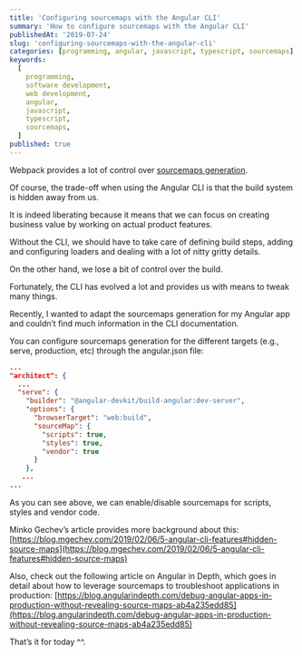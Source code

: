 ```yaml
---
title: 'Configuring sourcemaps with the Angular CLI'
summary: 'How to configure sourcemaps with the Angular CLI'
publishedAt: '2019-07-24'
slug: 'configuring-sourcemaps-with-the-angular-cli'
categories: [programming, angular, javascript, typescript, sourcemaps]
keywords:
  [
    programming,
    software development,
    web development,
    angular,
    javascript,
    typescript,
    sourcemaps,
  ]
published: true
---
```


Webpack provides a lot of control over [sourcemaps generation](https://webpack.js.org/configuration/devtool/).

Of course, the trade-off when using the Angular CLI is that the build system is hidden away from us.

It is indeed liberating because it means that we can focus on creating business value by working on actual product features.

Without the CLI, we should have to take care of defining build steps, adding and configuring loaders and dealing with a lot of nitty gritty details.

On the other hand, we lose a bit of control over the build.

Fortunately, the CLI has evolved a lot and provides us with means to tweak many things.

Recently, I wanted to adapt the sourcemaps generation for my Angular app and couldn’t find much information in the CLI documentation.

You can configure sourcemaps generation for the different targets (e.g., serve, production, etc) through the angular.json file:

```json
...
"architect": {
  ...
  "serve": {
    "builder": "@angular-devkit/build-angular:dev-server",
    "options": {
      "browserTarget": "web:build",
      "sourceMap": {
        "scripts": true,
        "styles": true,
        "vendor": true
      }
    },
   ...
...
```

As you can see above, we can enable/disable sourcemaps for scripts, styles and vendor code.

Minko Gechev’s article provides more background about this: [https://blog.mgechev.com/2019/02/06/5-angular-cli-features#hidden-source-maps](https://blog.mgechev.com/2019/02/06/5-angular-cli-features#hidden-source-maps)

Also, check out the following article on Angular in Depth, which goes in detail about how to leverage sourcemaps to troubleshoot applications in production: [https://blog.angularindepth.com/debug-angular-apps-in-production-without-revealing-source-maps-ab4a235edd85](https://blog.angularindepth.com/debug-angular-apps-in-production-without-revealing-source-maps-ab4a235edd85)

That’s it for today ^^.

<BlogPostSignature />
